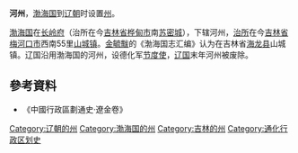 '''河州'''，[[渤海国|渤海国]]到[[辽朝|辽朝]]时设置[[州|州]]。

[[渤海国|渤海国]]在[[长岭府|长岭府]]（治所在今[[吉林省|吉林省]][[桦甸市|桦甸市]]南[[苏密城|苏密城]]），下辖河州，[[治所|治所]]在今[[吉林省|吉林省]][[梅河口市|梅河口市]]西南55里[[山城镇|山城镇]]。[[金毓黻|金毓黻]]的《渤海国志汇编》认为在吉林省[[海龙县|海龙县]]山城镇。辽国沿用渤海国的河州，设德化军[[节度使|节度使]]，[[辽国|辽国]]末年河州被废除。
==參考資料==
*《中國行政區劃通史·遼金卷》
{{渤海国行政区划|nocat}}
{{辽朝行政区划|nocat}}
{{辽朝行政区划小作品}}
[[Category:辽朝的州|Category:辽朝的州]] 
[[Category:渤海国的州|Category:渤海国的州]]
[[Category:吉林的州|Category:吉林的州]]
[[Category:通化行政区划史|Category:通化行政区划史]]